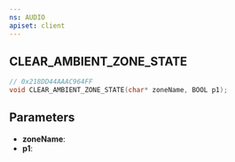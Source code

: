 ```yaml
---
ns: AUDIO
apiset: client
---
```

## CLEAR_AMBIENT_ZONE_STATE

```c
// 0x218DD44AAAC964FF
void CLEAR_AMBIENT_ZONE_STATE(char* zoneName, BOOL p1);
```


## Parameters
* **zoneName**:
* **p1**: